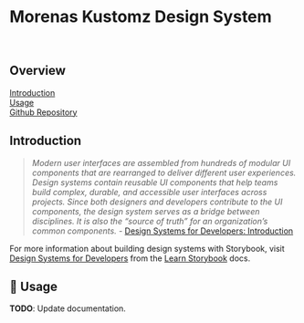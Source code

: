 
<Meta title='Getting Started/Welcome' />

# Morenas Kustomz Design System

<br />

## Overview

[Introduction](#introduction)  
[Usage](#usage)  
[Github Repository](https://github.com/flex-development/JIME-P001)

## Introduction

> _Modern user interfaces are assembled from hundreds of modular UI components
> that are rearranged to deliver different user experiences. Design systems
> contain reusable UI components that help teams build complex, durable, and
> accessible user interfaces across projects. Since both designers and
> developers contribute to the UI components, the design system serves as a
> bridge between disciplines. It is also the “source of truth” for an
> organization’s common components._ -
> [Design Systems for Developers: Introduction](https://www.learnstorybook.com/design-systems-for-developers/react/en/introduction/)

For more information about building design systems with Storybook, visit
[Design Systems for Developers](https://www.learnstorybook.com/design-systems-for-developers)
from the [Learn Storybook](https://www.learnstorybook.com) docs.

## 🚧 Usage

**TODO**: Update documentation.
